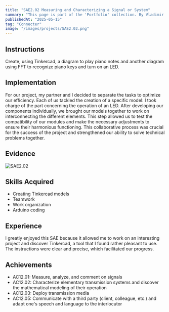 ```yaml
---
title: "SAE2.02 Measuring and Characterizing a Signal or System"
summary: "This page is part of the 'Portfolio' collection. By Vladimir Nechaev."
publishedAt: "2025-05-15"
tag: "Connecter"
image: "/images/projects/SAE2.02.png"
---
```


## Instructions

Create, using Tinkercad, a diagram to play piano notes and another diagram using FFT to recognize piano keys and turn on an LED.

## Implementation

For our project, my partner and I decided to separate the tasks to optimize our efficiency. Each of us tackled the creation of a specific model: I took charge of the part concerning the operation of an LED. After developing our components individually, we brought our models together to work on interconnecting the different elements. This step allowed us to test the compatibility of our modules and make the necessary adjustments to ensure their harmonious functioning. This collaborative process was crucial for the success of the project and strengthened our ability to solve technical problems together.

## Evidence

![SAE2.02](/images/projects/SAE2.02.png)

## Skills Acquired

- Creating Tinkercad models
- Teamwork
- Work organization
- Arduino coding

## Experience

I greatly enjoyed this SAE because it allowed me to work on an interesting project and discover Tinkercad, a tool that I found rather pleasant to use. The instructions were clear and precise, which facilitated our progress.

## Achievements

- AC12.01: Measure, analyze, and comment on signals
- AC12.02: Characterize elementary transmission systems and discover the mathematical modeling of their operation
- AC12.03: Deploy transmission media
- AC12.05: Communicate with a third party (client, colleague, etc.) and adapt one's speech and language to the interlocutor
